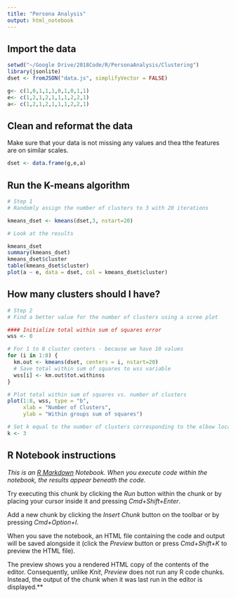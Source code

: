 ```yaml
---
title: "Persona Analysis"
output: html_notebook
---
```


## Import the data
```r
setwd("~/Google Drive/2018Code/R/PersonaAnalysis/Clustering")
library(jsonlite)
dset <- fromJSON("data.js", simplifyVector = FALSE)

g<- c(1,0,1,1,1,0,1,0,1,1)
e<- c(1,2,1,2,1,1,1,2,2,1)
a<- c(1,2,1,2,1,1,1,2,2,1)
```


## Clean and reformat the data
Make sure that your data is not missing any values and thea tthe features are on similar scales.
```r
dset <- data.frame(g,e,a)
```

## Run the K-means algorithm
```r
# Step 1
# Randomly assign the number of clusters to 3 with 20 iterations

kmeans_dset <- kmeans(dset,3, nstart=20)

# Look at the results

kmeans_dset
summary(kmeans_dset)
kmeans_dset$cluster
table(kmeans_dset$cluster)
plot(a ~ e, data = dset, col = kmeans_dset$cluster)
```
## How many clusters should I have?
```r
# Step 2
# Find a better value for the number of clusters using a scree plot

#### Initialize total within sum of squares error
wss <- 0

# For 1 to 8 cluster centers - because we have 10 values
for (i in 1:8) {
  km.out <- kmeans(dset, centers = i, nstart=20)
  # Save total within sum of squares to wss variable
  wss[i] <- km.out$tot.withinss
}

# Plot total within sum of squares vs. number of clusters
plot(1:8, wss, type = "b", 
     xlab = "Number of Clusters", 
     ylab = "Within groups sum of squares")

# Set k equal to the number of clusters corresponding to the elbow location
k <- 3

```





## R Notebook instructions

*This is an [R Markdown](http://rmarkdown.rstudio.com) Notebook. When you execute code within the notebook, the results appear beneath the code.  *

Try executing this chunk by clicking the *Run* button within the chunk or by placing your cursor inside it and pressing *Cmd+Shift+Enter*. 


Add a new chunk by clicking the *Insert Chunk* button on the toolbar or by pressing *Cmd+Option+I*.

When you save the notebook, an HTML file containing the code and output will be saved alongside it (click the *Preview* button or press *Cmd+Shift+K* to preview the HTML file). 

The preview shows you a rendered HTML copy of the contents of the editor. Consequently, unlike *Knit*, *Preview* does not run any R code chunks. Instead, the output of the chunk when it was last run in the editor is displayed.**

